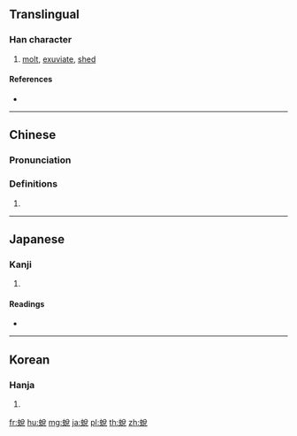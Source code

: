 {{character info/new}}
{{also|蜕}}
==Translingual==

===Han character===
{{Han char|rn=142|rad=虫|as=07|sn=13|four=58116|canj=LICRU}}

# [[molt]], [[exuviate]], [[shed]]

====References====
* {{Han ref|kx=1083.270|dkj=33078|dj=1551.150|hdz=42857.111|uh=86FB|ud=34555|bh=B8C0|bd=47296}}

----

==Chinese==
{{zh-forms|s=蜕}}

===Pronunciation===
{{zh-pron
|m=shuì,tuì
|c=seoi3,teoi3
|h=pfs=
|md=
|mn=thòe/thùi
|mn_note=thòe - literary; thuì - vernacular
|w=
|mc=y
|oc=y
|cat=
}}

===Definitions===
{{zh-hanzi}}

# {{rfdef|lang=zh}}

----

==Japanese==

===Kanji===
{{ja-kanji|grade=|rs=虫07}}

# {{defn|lang=ja|sort=虫07}}

====Readings====
* {{ja-readings|on=[[ぜい]] (zei), [[せい]] (sei), [[たい]] (tai)|kun=[[ぬけがら]] (nukegara)}}

----

==Korean==

===Hanja===
{{ko-hanja|hangeul=세|eumhun=|rv=se|mr=se|y=sey}}

# {{defn|lang=ko|sort=虫07}}

[[fr:蛻]]
[[hu:蛻]]
[[mg:蛻]]
[[ja:蛻]]
[[pl:蛻]]
[[th:蛻]]
[[zh:蛻]]